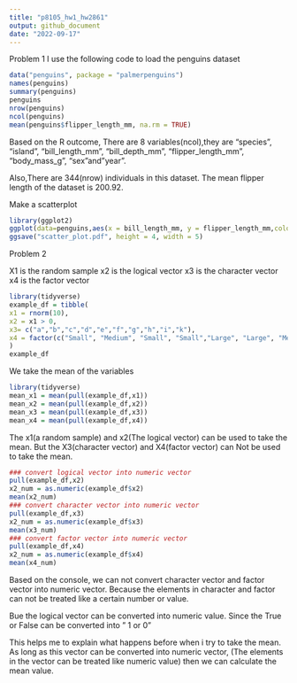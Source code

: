 ```yaml
---
title: "p8105_hw1_hw2861"
output: github_document
date: "2022-09-17"
---
```


Problem 1
I use the following code to load the penguins dataset

```r
data("penguins", package = "palmerpenguins")
names(penguins)
summary(penguins)
penguins
nrow(penguins)
ncol(penguins)
mean(penguins$flipper_length_mm, na.rm = TRUE)
```

Based on the R outcome,
There are 8 variables(ncol),they are 
"species",
"island",
"bill_length_mm",
"bill_depth_mm",
"flipper_length_mm",
"body_mass_g",
"sex"and"year".


Also,There are 344(nrow) individuals in this dataset.
The mean flipper length of the dataset is 200.92.


Make a scatterplot
```r
library(ggplot2)
ggplot(data=penguins,aes(x = bill_length_mm, y = flipper_length_mm,color=species))+ geom_point()
ggsave("scatter_plot.pdf", height = 4, width = 5)
```




Problem 2

X1 is the random sample
x2 is the logical vector
x3 is the character vector
x4 is the factor vector

```r
library(tidyverse)
example_df = tibble(
x1 = rnorm(10),
x2 = x1 > 0,
x3= c("a","b","c","d","e","f","g","h","i","k"),
x4 = factor(c("Small", "Medium", "Small", "Small","Large", "Large", "Medium","Large","Medium","Small"))
)
example_df
```


We take the mean of the variables

```r
library(tidyverse)
mean_x1 = mean(pull(example_df,x1))
mean_x2 = mean(pull(example_df,x2))
mean_x3 = mean(pull(example_df,x3))
mean_x4 = mean(pull(example_df,x4))
```

The x1(a random sample) and x2(The logical vector) can be used to take the mean.
But the X3(character vector) and X4(factor vector) can Not be used to take the mean.


```r
### convert logical vector into numeric vector
pull(example_df,x2)
x2_num = as.numeric(example_df$x2)
mean(x2_num)
### convert character vector into numeric vector
pull(example_df,x3)
x2_num = as.numeric(example_df$x3)
mean(x3_num)
### convert factor vector into numeric vector
pull(example_df,x4)
x2_num = as.numeric(example_df$x4)
mean(x4_num)
```

Based on the console,
we can not convert character vector and factor vector into numeric vector.
Because the elements in character and factor can not be treated like a certain number or value.

Bue the logical vector can be converted into numeric value.
Since the True or False can be converted into " 1 or 0"

This helps me to explain what happens before when i try to take the mean.
As long as this vector can be converted into numeric vector, 
(The elements in the vector can be treated like numeric value)
then we can calculate the mean value.


